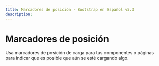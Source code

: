 ```yaml
---
title: Marcadores de posición · Bootstrap en Español v5.3
description: 
---
```


# Marcadores de posición

Usa marcadores de posición de carga para tus componentes o páginas para indicar que es posible que aún se esté cargando algo.